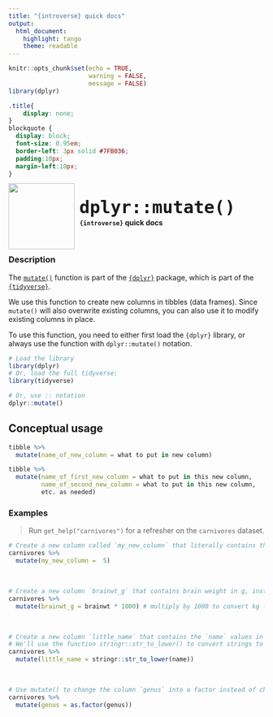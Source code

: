 ```yaml
---
title: "{introverse} quick docs"
output: 
  html_document:
    highlight: tango
    theme: readable
---
```



```r
knitr::opts_chunk$set(echo = TRUE, 
                      warning = FALSE, 
                      message = FALSE)
library(dplyr)
```

```css
.title{
    display: none;
}
blockquote {
  display: block;
  font-size: 0.95em;
  border-left: 3px solid #7FB036;
  padding:10px;
  margin-left:10px;
}
```


<div>
<br>
 <img src = "logo.png" style = "float:left;height:130px;margin-top:-20px;">
 <span style = "font-weight:bold;font-size:40px;"> 
  &nbsp;<code>dplyr::mutate()</code>
 </span>
 <br>
 <b>&nbsp;&nbsp;&nbsp;<code>{introverse}</code> quick docs</b>
</div>
<br>

### Description

The [`mutate()`](https://dplyr.tidyverse.org/reference/mutate.html) function is part of the [`{dplyr}`](https://dplyr.tidyverse.org/) package, which is part of the [`{tidyverse}`](https://www.tidyverse.org/).

We use this function to create new columns in tibbles (data frames). Since `mutate()` will also overwrite existing columns, you can also use it to modify existing columns in place.


<!-- Add the following if the topic is a function that does NOT come with base R, and uncomment/fill in the subsequent multiline HTML comment: -->
To use this function, you need to either first load the `{dplyr}` library, or always use the function with `dplyr::mutate()` notation.

```r
# Load the library
library(dplyr)
# Or, load the full tidyverse:
library(tidyverse)

# Or, use :: notation
dplyr::mutate()
```


## Conceptual usage 

```r
tibble %>% 
  mutate(name_of_new_column = what to put in new column)

tibble %>% 
  mutate(name_of_first_new_column = what to put in this new column,
         name_of_second_new_column = what to put in this new column,          
         etc. as needed)

```

### Examples

> Run `get_help("carnivores")` for a refresher on the `carnivores` dataset.

```r
# Create a new column called `my_new_column` that literally contains the value `5` at all rows
carnivores %>% 
  mutate(my_new_column =  5)
```

<br>  <!-- Do not delete the <br>, and make sure to keep the previous and following lines blank. -->


```r
# Create a new column `brainwt_g` that contains brain weight in g, instead of kg.
carnivores %>%
  mutate(brainwt_g = brainwt * 1000) # multiply by 1000 to convert kg --> g
```

<br> 


```r
# Create a new column `little_name` that contains the `name` values in lower case.
# We'll use the function stringr::str_to_lower() to convert strings to lower case
carnivores %>%
  mutate(little_name = stringr::str_to_lower(name))
```

<br> 

```r
# Use mutate() to change the column `genus` into a factor instead of character
carnivores %>%
  mutate(genus = as.factor(genus))
```
